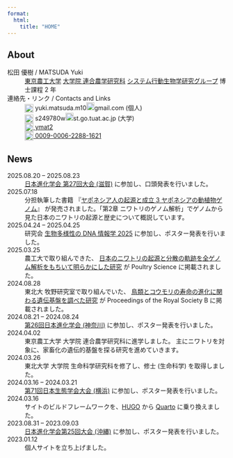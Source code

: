 ```yaml
---
format:
  html:
    title: "HOME"
---
```



## About

松田 優樹 / MATSUDA Yuki
: [東京農工大学](https://www.tuat.ac.jp/)
  [大学院 連合農学研究科](https://www.tuat.ac.jp/uni-grad/)
  [システム行動生物学研究グループ](https://tsuyoshishimmura.wixsite.com/website-1)
  博士課程 2 年

連絡先・リンク / Contacts and Links
: <img height=20 width=20 style="vertical-align: text-top;" src="https://cdn.simpleicons.org/gmail/EA4335">
  yuki.matsuda.m10![](./images/share/atmark.svg){height="18"}gmail.com (個人)
: <img height=20 width=20 style="vertical-align: text-top;" src="https://cdn.simpleicons.org/gmail/666666">
  s249780w![](./images/share/atmark.svg){height="18"}st.go.tuat.ac.jp (大学)
: <a rel="me" href="https://github.com/ymat2/" title="GitHub">
  <img height=20 width=20 style="vertical-align: text-top;" src="https://cdn.simpleicons.org/github/333333">
  ymat2
  </a>
: <a rel="me" href="https://orcid.org/0009-0006-2288-1621" title="ORCID">
  <img height=20 width=20 style="vertical-align: text-top;" src="https://cdn.simpleicons.org/orcid/A6CE39">
  0009-0006-2288-1621
  </a>


## News

::: {.news}

2025.08.20 &ndash; 2025.08.23
: [日本進化学会 第27回大会 (滋賀)](https://ev25.nagahama-i-bio.ac.jp/)
  に参加し、口頭発表を行いました。

2025.07.18
: 分担執筆した書籍
  『[ヤポネシア人の起源と成立 3 ヤポネシアの動植物ゲノム](https://www.asakura.co.jp/detail.php?book_code=17793)』
  が発売されました。「第2章 ニワトリのゲノム解析」でゲノムから見た日本のニワトリの起源と歴史について概説しています。

2025.04.24 &ndash; 2025.04.25
: 研究会 [生物多様性の DNA 情報学 2025](https://sites.google.com/view/jbiogenomics2020)
  に参加し、ポスター発表を行いました。

2025.03.25
: 農工大で取り組んできた、
  [日本のニワトリの起源と分散の軌跡を全ゲノム解析をもちいて明らかにした研究](https://doi.org/10.1016/j.psj.2025.105060)
  が Poultry Science に掲載されました。

2024.08.28
: 東北大 牧野研究室で取り組んでいた、
  [鳥類とコウモリの寿命の進化に関わる遺伝基盤を調べた研究](https://doi.org/10.1098/rspb.2024.1068)
  が Proceedings of the Royal Society B に掲載されました。

2024.08.21 &ndash; 2024.08.24
: [第26回日本進化学会 (神奈川)](https://rcies.soken.ac.jp/sesj2024/index.html)
  に参加し、ポスター発表を行いました。

2024.04.02
: 東京農工大学 大学院 連合農学研究科に進学しました。
  主にニワトリを対象に、家畜化の遺伝的基盤を探る研究を進めていきます。

2024.03.26
: 東北大学 大学院 生命科学研究科を修了し、修士 (生命科学) を取得しました。

2024.03.16 &ndash; 2024.03.21
: [第71回日本生態学会大会 (横浜)](https://esj.ne.jp/meeting/71/home_ja/)
  に参加し、ポスター発表を行いました。

2024.03.16
: サイトのビルドフレームワークを、[HUGO](/cli/hugo.qmd) から [Quarto](/cli/quarto.qmd) に乗り換えました。

2023.08.31 &ndash; 2023.09.03
: [日本進化学会第25回大会 (沖縄)](https://w3.u-ryukyu.ac.jp/anthropology/shinka2023/)
  に参加し、ポスター発表を行いました。

2023.01.12
: 個人サイトを立ち上げました。

:::
